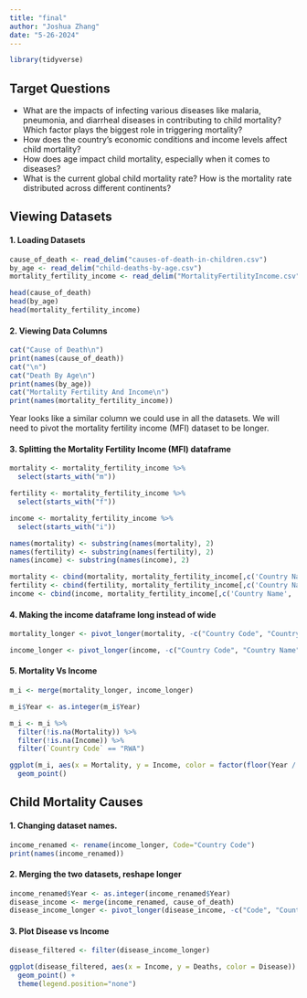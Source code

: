 ---
title: "final"
author: "Joshua Zhang"
date: "5-26-2024"
---

```{r}
library(tidyverse)
```

## Target Questions
- What are the impacts of infecting various diseases like malaria, pneumonia, and diarrheal diseases in contributing to child mortality? Which factor plays the biggest role in triggering mortality?
- How does the country’s economic conditions and income levels affect child mortality?
- How does age impact child mortality, especially when it comes to diseases?
- What is the current global child mortality rate? How is the mortality rate distributed across different continents?



## Viewing Datasets

#### 1. Loading Datasets
```{r}
cause_of_death <- read_delim("causes-of-death-in-children.csv")
by_age <- read_delim("child-deaths-by-age.csv")
mortality_fertility_income <- read_delim("MortalityFertilityIncome.csv")

head(cause_of_death)
head(by_age)
head(mortality_fertility_income)
```

#### 2. Viewing Data Columns
```{r}
cat("Cause of Death\n")
print(names(cause_of_death))
cat("\n")
cat("Death By Age\n")
print(names(by_age))
cat("Mortality Fertility And Income\n")
print(names(mortality_fertility_income))
```
Year looks like a similar column we could use in all the datasets. We will need to pivot the mortality fertility income (MFI) dataset to be longer.


#### 3. Splitting the Mortality Fertility Income (MFI) dataframe
```{r}
mortality <- mortality_fertility_income %>%
  select(starts_with("m"))

fertility <- mortality_fertility_income %>%
  select(starts_with("f"))

income <- mortality_fertility_income %>%
  select(starts_with("i"))

names(mortality) <- substring(names(mortality), 2)
names(fertility) <- substring(names(fertility), 2)
names(income) <- substring(names(income), 2)

mortality <- cbind(mortality, mortality_fertility_income[,c('Country Name', 'Country Code', 'Region')])
fertility <- cbind(fertility, mortality_fertility_income[,c('Country Name', 'Country Code', 'Region')])
income <- cbind(income, mortality_fertility_income[,c('Country Name', 'Country Code', 'Region')])
```

#### 4. Making the income dataframe long instead of wide
```{r}
mortality_longer <- pivot_longer(mortality, -c("Country Code", "Country Name", "Region"), names_to="Year", values_to="Mortality")

income_longer <- pivot_longer(income, -c("Country Code", "Country Name", "Region"), names_to="Year", values_to="Income")
```



#### 5. Mortality Vs Income

```{r}
m_i <- merge(mortality_longer, income_longer)

m_i$Year <- as.integer(m_i$Year)

m_i <- m_i %>%
  filter(!is.na(Mortality)) %>%
  filter(!is.na(Income)) %>%
  filter(`Country Code` == "RWA")

ggplot(m_i, aes(x = Mortality, y = Income, color = factor(floor(Year / 10) * 10))) +
  geom_point() 
```


## Child Mortality Causes

#### 1. Changing dataset names.
```{r}
income_renamed <- rename(income_longer, Code="Country Code")
print(names(income_renamed))
```

#### 2. Merging the two datasets, reshape longer
```{r}
income_renamed$Year <- as.integer(income_renamed$Year)
disease_income <- merge(income_renamed, cause_of_death)
disease_income_longer <- pivot_longer(disease_income, -c("Code", "Country Name", "Region", "Income", "Entity", "Year"), names_to="Disease", values_to="Deaths")
```

#### 3. Plot Disease vs Income
```{r}
disease_filtered <- filter(disease_income_longer)

ggplot(disease_filtered, aes(x = Income, y = Deaths, color = Disease)) +
  geom_point() +
  theme(legend.position="none")
  
```